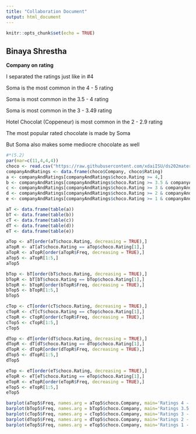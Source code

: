 ```yaml
---
title: "Collaboration Document"
output: html_document
---
```


```r
knitr::opts_chunk$set(echo = TRUE)
```

## Binaya Shrestha

**Company on rating**

I separated the ratings just like in #4

Soma is the most common in the 4 - 5 rating

Soma is most common in the 3.5 - 4 rating

Soma is most common in the 3 - 3.49 rating

Hotel Chocolat (Coppeneur) is most common in the 2 - 2.9 rating

The most popular rated chocolate is made by Soma

But Soma also makes some mediocre chocolate as well

```r
#*(5.2)
par(mar=c(11,4,4,4))
choco <- read.csv("https://raw.githubusercontent.com/xdaiISU/ds202materials/master/hwlabs/data/choco.csv") 
companyAndRatings <- data.frame(choco$Company, choco$Rating)
a <- companyAndRatings[companyAndRatings$choco.Rating >= 4,]
b <- companyAndRatings[companyAndRatings$choco.Rating >= 3.5 & companyAndRatings$choco.Rating <= 3.9,]
c <- companyAndRatings[companyAndRatings$choco.Rating >= 3 & companyAndRatings$choco.Rating <= 3.49,]
d <- companyAndRatings[companyAndRatings$choco.Rating >= 2 & companyAndRatings$choco.Rating < 2.9,]
e <- companyAndRatings[companyAndRatings$choco.Rating >= 1 & companyAndRatings$choco.Rating <= 1.9,]

aT <- data.frame(table(a))
bT <- data.frame(table(b))
cT <- data.frame(table(c))
dT <- data.frame(table(d))
eT <- data.frame(table(e))

aTop <- aT[order(aT$choco.Rating, decreasing = TRUE),]
aTopR <- aT[aT$choco.Rating == aTop$choco.Rating[1],]
aTopR <- aTopR[order(aTopR$Freq, decreasing = TRUE),]
aTop5 <- aTopR[1:5,]
aTop5

bTop <- bT[order(bT$choco.Rating, decreasing = TRUE),]
bTopR <- bT[bT$choco.Rating == bTop$choco.Rating[1],]
bTopR <- bTopR[order(bTopR$Freq, decreasing = TRUE),]
bTop5 <- bTopR[1:5,]
bTop5

cTop <- cT[order(cT$choco.Rating, decreasing = TRUE),]
cTopR <- cT[cT$choco.Rating == cTop$choco.Rating[1],]
cTopR <- cTopR[order(cTopR$Freq, decreasing = TRUE),]
cTop5 <- cTopR[1:5,]
cTop5

dTop <- dT[order(dT$choco.Rating, decreasing = TRUE),]
dTopR <- dT[dT$choco.Rating == dTop$choco.Rating[1],]
dTopR <- dTopR[order(dTopR$Freq, decreasing = TRUE),]
dTop5 <- dTopR[1:5,]
dTop5

eTop <- eT[order(eT$choco.Rating, decreasing = TRUE),]
eTopR <- eT[eT$choco.Rating == eTop$choco.Rating[1],]
eTopR <- eTopR[order(eTopR$Freq, decreasing = TRUE),]
eTop5 <- eTopR[1:5,]
eTop5

barplot(aTop5$Freq, names.arg = aTop5$choco.Company, main='Ratings 4 - 5', ylab='Freq', space = 1.5, las=2, cex.names = 0.8)
barplot(bTop5$Freq, names.arg = bTop5$choco.Company, main='Ratings 3.5 - 3.9', ylab='Freq', space = 1.5, las=2, cex.names = 0.8)
barplot(cTop5$Freq, names.arg = cTop5$choco.Company, main='Ratings 3 - 3.49', ylab='Freq', space = 1.5, las=2, cex.names = 0.8)
barplot(dTop5$Freq, names.arg = dTop5$choco.Company, main='Ratings 2 - 2.9', ylab='Freq', space = 1.5, las=2, cex.names = 0.8)
barplot(eTop5$Freq, names.arg = eTop5$choco.Company, main='Ratings 1 - 1.9', ylab='Freq', space = 1.5, las=2, cex.names = 0.8)
```
